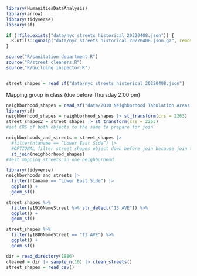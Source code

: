 

```r
library(HumanitiesDataAnalysis)
library(arrow)
library(tidyverse)
library(sf)

if (!file.exists("data/nyc_streets_historical_20220408.json")) {
  R.utils::gunzip("data/nyc_streets_historical_20220408.json.gz", remove=FALSE)
}

source("R/sanitation department.R")
source("R/street cleaners.R")
source("R/building inspector.R")


street_shapes = read_sf("data/nyc_streets_historical_20220408.json")
```

Mapping group in class (due before Thursday 2:00 pm)
```r
neighborhood_shapes = read_sf("data/2010 Neighborhood Tabulation Areas (NTAs).geojson") 
library(sf)
neighborhood_shapes = neighborhood_shapes |> st_transform(crs = 2263)
street_shapes2 = street_shapes |> st_transform(crs = 2263)
#set CRS of both objects to the same to prepare for join

neighborhoods_and_streets = street_shapes |>
  #filter(ntaname == “Lower East Side”) |>
  #OPTIONAL filter street shapes object down before join because join takes a long time
  st_join(neighborhood_shapes)
#Test mapping streets in one neighborhood

library(tidyverse)
neighborhoods_and_streets |>
  filter(ntaname == "Lower East Side") |>
  ggplot() +
  geom_sf()
```








```r
street_shapes %>%
  filter(y1910NameStreet %>% str_detect("13 AVE")) %>%
  ggplot() +
  geom_sf() 

```

```r
street_shapes %>%
  filter(y1880NameStreet == "13 AVE") %>%
  ggplot() +
  geom_sf()
```


```R

dir = read_directory(1886)
cleaned = dir |> sample_n(10) |> clean_streets()
street_shapes = read_csv()
```





